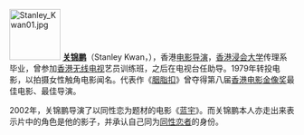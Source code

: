 [[File:Stanley_Kwan01.jpg|90px]]
'''[[关锦鹏|关锦鹏]]'''（Stanley Kwan，{{bd|1957年|10月9日}}），香港[[电影导演|电影导演]]，[[香港浸会大学|香港浸会大学]]传理系毕业，曾参加[[香港无线电视|香港无线电视]]艺员训练班，之后在电视台任助导。1979年转投电影，以拍摄女性触角电影闻名。代表作《[[胭脂扣|胭脂扣]]》曾夺得第八届[[香港电影金像奖|香港电影金像奖]]最佳电影、最佳导演。

2002年，关锦鹏导演了以同性恋为题材的电影《[[蓝宇|蓝宇]]》。而关锦鹏本人亦走出来表示片中的角色是他的影子，并承认自己同为[[同性恋者|同性恋者]]的身份。